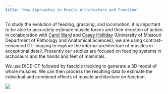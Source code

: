 ```yaml
---
title: "New Approaches to Muscle Architecture and Function"
---
```


To study the evolution of feeding, grasping, and locomotion, it is important to be able to accurately estimate muscle forces and their direction of action. In collaboration with [Carol Ward](https://www.wardlab.net/) and [Casey Holliday](http://hollidaylab.com/) (University of Missouri Department of Pathology and Anatomical Sciences), we are using contrast-enhanced CT imaging to explore the internal architecture of muscles in exceptional detail. Presently our studies are focused on feeding systems in archosaurs and the hands and feet of mammals.

We use DICE-CT followed by fascicle tracking to generate a 3D model of whole muscles. We can then process the resulting data to estimate the individual and combined effects of muscle architecture on function. 

![](../images/dinobird3.png)
